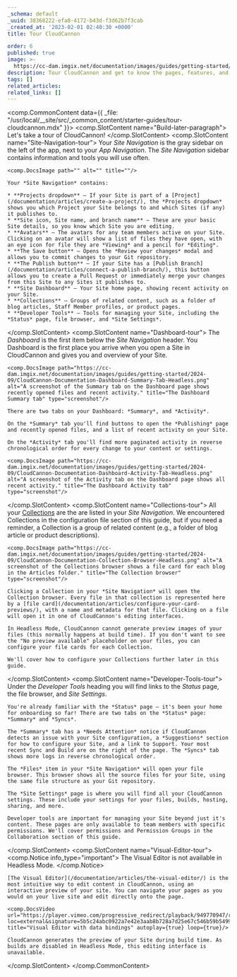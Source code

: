 ```yaml
---
_schema: default
_uuid: 38368222-efa8-4172-b43d-f3d62b7f3cab
_created_at: '2023-02-01 02:40:30 +0000'
title: Tour CloudCannon

order: 6
published: true
image: >-
  https://cc-dam.imgix.net/documentation/images/guides/getting-started/guide-thumbnails/CloudCannon-Getting-Started-Thumbnail-Universal.png
description: Tour CloudCannon and get to know the pages, features, and editing interfaces.
tags: []
related_articles:
related_links: []
---
```

<comp.CommonContent data={{ _file: "/usr/local/__site/src/_common_content/starter-guides/tour-cloudcannon.mdx" }}>
  <comp.SlotContent name="Build-later-paragraph">
    Let's take a tour of CloudCannon!
  </comp.SlotContent>
  <comp.SlotContent name="Site-Navigation-tour">
    Your *Site Navigation* is the gray sidebar on the left of the app, next to your *App* *Navigation*. The *Site Navigation* sidebar contains information and tools you will use often.

    <comp.DocsImage path="" alt="" title=""/>

    Your *Site Navigation* contains:

    * **Projects dropdown** — If your Site is part of a [Project](/documentation/articles/create-a-project/), the *Projects dropdown* shows you which Project your Site belongs to and which Sites (if any) it publishes to.
    * **Site icon, Site name, and branch name** — These are your basic Site details, so you know which Site you are editing.
    * **Avatars** — The avatars for any team members active on your Site. Clicking on an avatar will show a list of files they have open, with an eye icon for file they are *Viewing* and a pencil for *Editing*.
    * **The Save button** — Opens the *Review your changes* modal and allows you to commit changes to your Git repository.
    * **The Publish button** — If your Site has a [Publish Branch](/documentation/articles/connect-a-publish-branch/), this button allows you to create a Pull Request or immediately merge your changes from this Site to any Sites it publishes to.
    * **Site Dashboard** — Your Site home page, showing recent activity on your Site.
    * **Collections** — Groups of related content, such as a folder of blog articles, Staff Member profiles, or product pages.
    * **Developer Tools** — Tools for managing your Site, including the *Status* page, file browser, and *Site Settings*.
  </comp.SlotContent>
  <comp.SlotContent name="Dashboard-tour">
    The *Dashboard* is the first item below the *Site Navigation* header. You Dashboard is the first place you arrive when you open a Site in CloudCannon and gives you and overview of your Site.

    <comp.DocsImage path="https://cc-dam.imgix.net/documentation/images/guides/getting-started/2024-09/CloudCannon-Documentation-Dashboard-Summary-Tab-Headless.png" alt="A screenshot of the Summary tab on the Dashboard page shows recently opened files and recent activity." title="The Dashboard Summary tab" type="screenshot"/>

    There are two tabs on your Dashboard: *Summary*, and *Activity*.

    On the *Summary* tab you'll find buttons to open the *Publishing* page and recently opened files, and a list of recent activity on your Site.

    On the *Activity* tab you'll find more paginated activity in reverse chronological order for every change to your content or settings.

    <comp.DocsImage path="https://cc-dam.imgix.net/documentation/images/guides/getting-started/2024-09/CloudCannon-Documentation-Dashboard-Activity-Tab-Headless.png" alt="A screenshot of the Activity tab on the Dashboard page shows all recent activity." title="The Dashboard Activity tab" type="screenshot"/>
  </comp.SlotContent>
  <comp.SlotContent name="Collections-tour">
    All your [Collections](/documentation/articles/what-is-a-collection/) are the are listed in your *Site Navigation*. We encountered Collections in the configuration file section of this guide, but if you need a reminder, a Collection is a group of related content (e.g., a folder of blog article or product descriptions).

    <comp.DocsImage path="https://cc-dam.imgix.net/documentation/images/guides/getting-started/2024-09/CloudCannon-Documentation-Collection-Browser-Headless.png" alt="A screenshot of the Collections browser shows a file card for each blog in the Articles folder." title="The Collection browser" type="screenshot"/>

    Clicking a Collection in your *Site Navigation* will open the Collection browser. Every file in that collection is represented here by a [file card](/documentation/articles/configure-your-card-previews/), with a name and metadata for that file. Clicking on a file will open it in one of CloudCannon's editing interfaces.

    In Headless Mode, CloudCannon cannot generate preview images of your files (this normally happens at build time). If you don't want to see the "No preview available" placeholder on your files, you can configure your file cards for each Collection.

    We'll cover how to configure your Collections further later in this guide.
  </comp.SlotContent>
  <comp.SlotContent name="Developer-Tools-tour">
    Under the *Developer Tools* heading you will find links to the *Status* page, the file browser, and *Site Settings*.

    You're already familiar with the *Status* page — it's been your home for onboarding so far! There are two tabs on the *Status* page: *Summary* and *Syncs*.

    The *Summary* tab has a *Needs Attention* notice if CloudCannon detects an issue with your Site configuration, a *Suggestions* section for how to configure your Site, and a link to Support. Your most recent Sync and Build are on the right of the page. The *Syncs* tab shows more logs in reverse chronological order.

    The *Files* item in your *Site Navigation* will open your file browser. This browser shows all the source files for your Site, using the same file structure as your Git repository.

    The *Site Settings* page is where you will find all your CloudCannon settings. These include your settings for your files, builds, hosting, sharing, and more.

    Developer tools are important for managing your Site beyond just it's content. These pages are only available to team members with specific permissions. We'll cover permissions and Permission Groups in the Collaboration section of this guide.
  </comp.SlotContent>
  <comp.SlotContent name="Visual-Editor-tour">
    <comp.Notice info_type="important">
      The Visual Editor is not available in Headless Mode.
    </comp.Notice>

    [The Visual Editor](/documentation/articles/the-visual-editor/) is the most intuitive way to edit content in CloudCannon, using an interactive preview of your site. You can navigate your pages as you would on your live site and edit directly onto the page.

    <comp.DocsVideo url="https://player.vimeo.com/progressive_redirect/playback/949770947/rendition/1080p/file.mp4?loc=external&signature=5b5c24abc0922a7e42e3aab8b728a7d25e67c546b59b5499453d19bf37cf71aa" title="Visual Editor with data bindings" autoplay={true} loop={true}/>

    CloudCannon generates the preview of your Site during build time. As builds are disabled in Headless Mode, this editing interface is unavailable.
  </comp.SlotContent>
</comp.CommonContent>